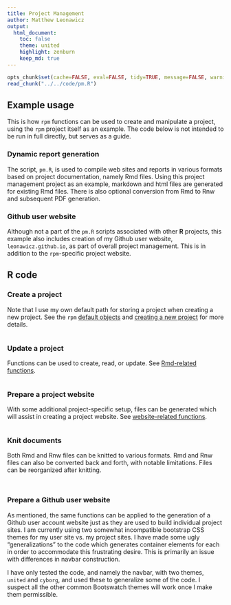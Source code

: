 ```yaml
---
title: Project Management
author: Matthew Leonawicz
output:
  html_document:
    toc: false
    theme: united
    highlight: zenburn
    keep_md: true
---
```


```r
opts_chunk$set(cache=FALSE, eval=FALSE, tidy=TRUE, message=FALSE, warning=FALSE)
read_chunk("../../code/pm.R")
```

##
##
## Example usage
This is how `rpm` functions can be used to create and manipulate a project, using the `rpm` project itself as an example.
The code below is not intended to be run in full directly, but serves as a guide.

### Dynamic report generation
The script, `pm.R`, is used to compile web sites and reports in various formats based on project documentation, namely Rmd files.
Using this project management project as an example, markdown and html files are generated for existing Rmd files.
There is also optional conversion from Rmd to Rnw and subsequent PDF generation.

### Github user website
Although not a part of the `pm.R` scripts associated with other **R** projects,
this example also includes creation of my Github user website, `leonawicz.github.io`, as part of overall project management.
This is in addition to the `rpm`-specific project website.

## R code

### Create a project
Note that I use my own default path for storing a project when creating a new project.
See the `rpm` [default objects](objects.html "default objects") and [creating a new project](func_new.html "new project") for more details.

```r
```

### Update a project
Functions can be used to create, read, or update. See [Rmd-related functions](func_rmd.html "Rmd-related functions").

```r
```

### Prepare a project website
With some additional project-specific setup, files can be generated which will assist in creating a project website.
See [website-related functions](func_website.html "website-related functions").

```r
```

### Knit documents
Both Rmd and Rnw files can be knitted to various formats.
Rmd and Rnw files can also be converted back and forth, with notable limitations.
Files can be reorganized after knitting.

```r
```

```r
```

### Prepare a Github user website
As mentioned, the same functions can be applied to the generation of a Github user account website just as they are used to build individual project sites.
I am currently using two somewhat incompatible bootstrap CSS themes for my user site vs. my project sites.
I have made some ugly "generalizations" to the code which generates container elements for each in order to accommodate this frustrating desire.
This is primarily an issue with differences in navbar construction.

I have only tested the code, and namely the navbar, with two themes, `united` and `cyborg`, and used these to generalize some of the code.
I suspect all the other common Bootswatch themes will work once I make them permissible.

```r
```
